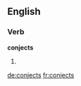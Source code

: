 
==English==

===Verb===
'''conjects'''

# {{third-person singular of|[[conject]]}}

[[de:conjects]]
[[fr:conjects]]